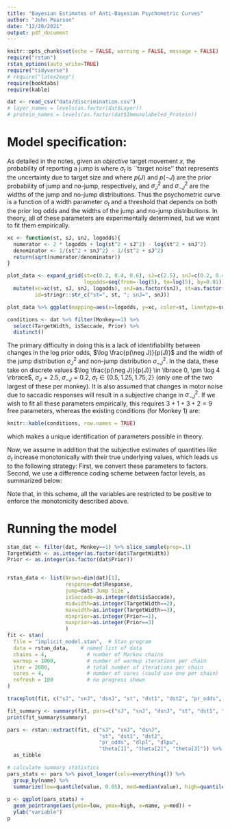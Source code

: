 ```yaml
---
title: "Bayesian Estimates of Anti-Bayesian Psychometric Curves"
author: "John Pearson"
date: "12/28/2021"
output: pdf_document
---
```


```r
knitr::opts_chunk$set(echo = FALSE, warning = FALSE, message = FALSE)
require("rstan")
rstan_options(auto_write=TRUE)
require("tidyverse")
# require("latex2exp")
require(booktabs)
require(kable)
```

```r
dat <- read_csv("data/discrimination.csv")
# layer_names = levels(as.factor(dat$Layer))
# protein_names = levels(as.factor(dat$Immunolabeled_Protein))
```
# Model specification:
As detailed in the notes, given an _objective_ target movement $x$, the probability of reporting a jump is 
\begin{equation}
D(x) = \int_{|\tilde{x}| > \tilde{x}_c} p(\tilde{x}|x)\, dx  
    = \Phi\left(-\frac{\tilde{x}_c + x}{\sigma_t} \right) + 1 - \Phi\left(\frac{\tilde{x}_c - x}{\sigma_t} \right) \label{norm_cdf_D} 
\end{equation}
where $\sigma_t$ is ``target noise'' that represents the uncertainty due to target size and 
\begin{equation}
\tilde{x}_c^2 \equiv \frac{2 \log \frac{p(\neg J)}{p(J)} + \log \frac{\sigma_t^2 + \sigma_J^2}{\sigma_t^2 + \sigma_{\neg J}^2}}{\frac{1}{\sigma_t^2 + \sigma_{\neg J}^2} - \frac{1}{\sigma_t^2 + \sigma_J^2}}, 
\end{equation}
where $p(J)$ and $p(\neg J)$ are the prior probability of jump and no-jump, respectively, and $\sigma^2_J$ and $\sigma^2_{\neg J}$ are the widths of the jump and no-jump distributions.
<!-- For modeling the data, we take $\sigma^2_{\neg J} = 0$, so that this simplifies to -->
<!-- \begin{equation} -->
<!-- \frac{\tilde{x}_c^2}{\sigma_t^2} \equiv \left[2 \log \frac{p(\neg J)}{p(J)} + \log \left(1 +  \frac{\sigma_J^2}{\sigma_t^2}\right) \right]\left(1 + \left(\frac{\sigma^2_J}{\sigma^2_t} \right)^{-1} \right), \label{x_critical} -->
<!-- \end{equation} -->
Thus the psychometric curve is a function of a width parameter $\sigma_t$ and a threshold that depends on both the prior log odds and the widths of the jump and no-jump distributions. In theory, all of these parameters are experimentally determined, but we want to fit them empirically. 

```r
xc <- function(st, sJ, snJ, logodds){
  numerator <- 2 * logodds + log(st^2 + sJ^2) - log(st^2 + snJ^2)
  denominator <- 1/(st^2 + snJ^2) - 1/(st^2 + sJ^2)
  return(sqrt(numerator/denominator))
}

plot_data <- expand_grid(st=c(0.2, 0.4, 0.6), sJ=c(2.5), snJ=c(0.2, 0.4),
                         logodds=seq(from=-log(5), to=log(5), by=0.01)) %>%
  mutate(xc=xc(st, sJ, snJ, logodds), snJ=as.factor(snJ), st=as.factor(st),
         id=stringr::str_c("st=", st, "; snJ=", snJ))

plot_data %>% ggplot(mapping=aes(x=logodds, y=xc, color=st, linetype=snJ)) + geom_path()
```

```r
conditions <- dat %>% filter(Monkey==1) %>%
  select(TargetWidth, isSaccade, Prior) %>%
  distinct()
```

The primary difficulty in doing this is a lack of identifiability between changes in the log prior odds, $\log \frac{p(\neg J)}{p(J)}$ and the width of the jump distribution $\sigma^2_J$ and non-jump distribution $\sigma^2_{\neg J}$. In the data, these take on discrete values $\log \frac{p(\neg J)}{p(J)} \in \lbrace 0, \pm \log 4 \rbrace$, $\sigma_J = 2.5$, $\sigma_{\neg J} = 0.2$, $\sigma_t \in \lbrace 0.5, 1.25, 1.75, 2 \rbrace$ (only one of the two largest of these per monkey). It is also assumed that changes in motor noise due to saccadic responses will result in a subjective change in $\sigma^2_{\neg J}$. If we wish to fit all these parameters empirically, this requires $3 + 1 + 3 + 2 = 9$ free parameters, whereas the existing conditions (for Monkey 1) are:
```r
knitr::kable(conditions, row.names = TRUE)
```
which makes a unique identification of parameters possible in theory.\footnote{It is also worth noting that the \emph{width} of the psychometric curve gives an independent estimate of $\sigma_t$, so that we have one fewer free parameter to estimate from $\tilde{x}_c$ than it might appear.}

Now, we assume in addition that the subjective estimates of quantities like $\sigma_t$ increase monotonically with their true underlying values, which leads us to the following strategy: First, we convert these parameters to factors. Second, we use a difference coding scheme between factor levels, as summarized below:
\begin{table}[h]
\centering
\begin{tabular}{l l}
Parameter & Model \\
\midrule
$\sigma^2_J$ & \texttt{sJ} \\
$\sigma^2_{\neg J}$ (\texttt{isSaccade == 0}) & \texttt{snJ} \\
$\sigma^2_{\neg J}$ (\texttt{isSaccade == 1}) & \texttt{snJ + dsnJ} \\
$\sigma^2_t$ (\texttt{TargetWidth == 0.5}) & \texttt{st} \\
$\sigma^2_t$ (\texttt{TargetWidth == 1.25}) & \texttt{st + dst1} \\ 
$\sigma^2_t$ (\texttt{TargetWidth == 1.75} or \texttt{2.0}) & \texttt{st + dst1 + dst2} \\ 
$\log \frac{p(\neg J)}{p(J)}$ (\texttt{Prior == 0.5}) & \texttt{pr\_odds} \\
$\log \frac{p(\neg J)}{p(J)}$ (\texttt{Prior == 0.2}) & \texttt{pr\_odds + dlpu} \\
$\log \frac{p(\neg J)}{p(J)}$ (\texttt{Prior == 0.8}) & \texttt{pr\_odds - dlpl} 
\end{tabular}
\end{table}
Note that, in this scheme, all the \texttt{d*} variables are restricted to be positive to enforce the monotonicity described above.

# Running the model
```r
stan_dat <- filter(dat, Monkey==1) %>% slice_sample(prop=.1)
TargetWidth <- as.integer(as.factor(dat$TargetWidth))
Prior <- as.integer(as.factor(dat$Prior))


rstan_data <- list(Nrows=dim(dat)[1], 
                   response=dat$Response,
                   jump=dat$`Jump Size`,
                   isSaccade=as.integer(dat$isSaccade),
                   midwidth=as.integer(TargetWidth==2),
                   maxwidth=as.integer(TargetWidth==3),
                   minprior=as.integer(Prior==1),
                   maxprior=as.integer(Prior==3)
                   )
fit <- stan(
  file = "implicit_model.stan",  # Stan program
  data = rstan_data,    # named list of data
  chains = 4,             # number of Markov chains
  warmup = 1000,          # number of warmup iterations per chain
  iter = 2000,            # total number of iterations per chain
  cores = 4,              # number of cores (could use one per chain)
  refresh = 100           # no progress shown
)
```
```r
traceplot(fit, c("sJ", "snJ", "dsnJ", "st", "dst1", "dst2", "pr_odds", "dlpl", "dlpu", "theta"))
```
```r
fit_summary <- summary(fit, pars=c("sJ", "snJ", "dsnJ", "st", "dst1", "dst2", "pr_odds", "dlpl", "dlpu", "theta"))
print(fit_summary$summary)
```


```r
pars <- rstan::extract(fit, c("sJ", "snJ", "dsnJ", 
                              "st", "dst1", "dst2",
                              "pr_odds", "dlpl", "dlpu", 
                              "theta[1]", "theta[2]", "theta[3]")) %>%
  as_tibble 
```

```r
# calculate summary statistics
pars_stats <- pars %>% pivot_longer(cols=everything()) %>%
  group_by(name) %>%
  summarize(low=quantile(value, 0.05), med=median(value), high=quantile(value, 0.95))
  
p <- ggplot(pars_stats) + 
  geom_pointrange(aes(ymin=low, ymax=high, x=name, y=med)) +
  ylab("variable")
p
```


